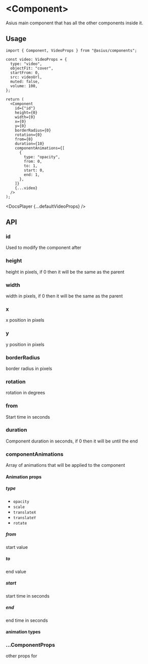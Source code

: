 # &lt;Component&gt;

Asius main component that has all the other components inside it.

## Usage

```tsx
import { Component, VideoProps } from "@asius/components";

const video: VideoProps = {
  type: "video",
  objectFit: "cover",
  startFrom: 0,
  src: videoUrl,
  muted: false,
  volume: 100,
};

return (
  <Component
    id={"id"}
    height={0}
    width={0}
    x={0}
    y={0}
    borderRadius={0}
    rotation={0}
    from={0}
    duration={10}
    componentAnimations={[
      {
        type: "opacity",
        from: 0,
        to: 1,
        start: 0,
        end: 1,
      },
    ]}
    {...video}
  />
);
```


<DocsPlayer {...defaultVideoProps} />

## API

### id

Used to modify the component after

### height

height in pixels, if 0 then it will be the same as the parent

### width

width in pixels, if 0 then it will be the same as the parent

### x

x position in pixels

### y

y position in pixels

### borderRadius

border radius in pixels

### rotation

rotation in degrees

### from

Start time in seconds

### duration

Component duration in seconds, if 0 then it will be until the end

### componentAnimations

Array of animations that will be applied to the component

#### Animation props

##### type

- `opacity`
- `scale`
- `translateX`
- `translateY`
- `rotate`

##### from

start value

##### to

end value

##### start

start time in seconds

##### end

end time in seconds

#### animation types

### ...ComponentProps

other props for
